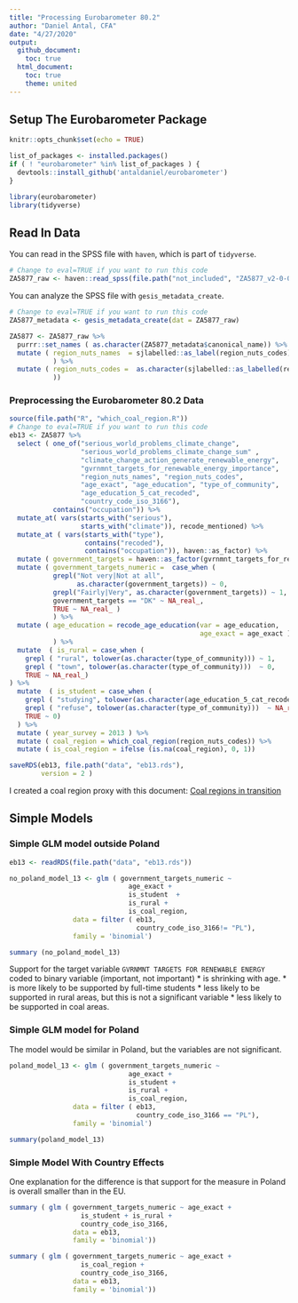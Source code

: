 ```yaml
---
title: "Processing Eurobarometer 80.2"
author: "Daniel Antal, CFA"
date: "4/27/2020"
output: 
  github_document:
    toc: true
  html_document:
    toc: true
    theme: united
---
```


## Setup The Eurobarometer Package

```r
knitr::opts_chunk$set(echo = TRUE)

list_of_packages <- installed.packages()
if ( ! "eurobarometer" %in% list_of_packages ) {
  devtools::install_github('antaldaniel/eurobarometer')
}

library(eurobarometer)
library(tidyverse)
```

## Read In Data 

You can read in the SPSS file with `haven`, which is part of `tidyverse`. 

```r
# Change to eval=TRUE if you want to run this code
ZA5877_raw <- haven::read_spss(file.path("not_included", "ZA5877_v2-0-0.sav"))
```

You can analyze the SPSS file with `gesis_metadata_create`.

```r
# Change to eval=TRUE if you want to run this code
ZA5877_metadata <- gesis_metadata_create(dat = ZA5877_raw)

ZA5877 <- ZA5877_raw %>%
  purrr::set_names ( as.character(ZA5877_metadata$canonical_name)) %>%
  mutate ( region_nuts_names  = sjlabelled::as_label(region_nuts_codes)
           ) %>%
  mutate ( region_nuts_codes =  as.character(sjlabelled::as_labelled(region_nuts_codes)
           ))
```

### Preprocessing the Eurobarometer 80.2 Data

```r
source(file.path("R", "which_coal_region.R"))
# Change to eval=TRUE if you want to run this code
eb13 <- ZA5877 %>%
  select ( one_of("serious_world_problems_climate_change",
                  "serious_world_problems_climate_change_sum" ,
                  "climate_change_action_generate_renewable_energy",
                  "gvrnmnt_targets_for_renewable_energy_importance",
                  "region_nuts_names", "region_nuts_codes",
                  "age_exact", "age_education", "type_of_community",
                  "age_education_5_cat_recoded",
                  "country_code_iso_3166"),
           contains("occupation")) %>%
  mutate_at( vars(starts_with("serious"),
                  starts_with("climate")), recode_mentioned) %>%
  mutate_at ( vars(starts_with("type"),
                   contains("recoded"),
                   contains("occupation")), haven::as_factor) %>%
  mutate ( government_targets = haven::as_factor(gvrnmnt_targets_for_renewable_energy_importance)) %>%
  mutate ( government_targets_numeric =  case_when (
           grepl("Not very|Not at all", 
                 as.character(government_targets)) ~ 0,
           grepl("Fairly|Very", as.character(government_targets)) ~ 1,
           government_targets == "DK" ~ NA_real_,
           TRUE ~ NA_real_ )
           ) %>%
  mutate ( age_education = recode_age_education(var = age_education,
                                                age_exact = age_exact )
           ) %>%
  mutate  ( is_rural = case_when (
    grepl ( "rural", tolower(as.character(type_of_community))) ~ 1,
    grepl ( "town", tolower(as.character(type_of_community)))  ~ 0,
    TRUE ~ NA_real_)
) %>%
  mutate  ( is_student = case_when (
    grepl ( "studying", tolower(as.character(age_education_5_cat_recoded))) ~ 1,
    grepl ( "refuse", tolower(as.character(type_of_community)))  ~ NA_real_,
    TRUE ~ 0)
  ) %>%
  mutate ( year_survey = 2013 ) %>%
  mutate ( coal_region = which_coal_region(region_nuts_codes)) %>%
  mutate ( is_coal_region = ifelse (is.na(coal_region), 0, 1))

saveRDS(eb13, file.path("data", "eb13.rds"), 
        version = 2 )
```

I created a coal region proxy with this document: [Coal regions in transition](https://ec.europa.eu/energy/topics/oil-gas-and-coal/EU-coal-regions/coal-regions-transition_en)


## Simple Models 

### Simple GLM model outside Poland


```r
eb13 <- readRDS(file.path("data", "eb13.rds"))

no_poland_model_13 <- glm ( government_targets_numeric ~ 
                              age_exact +
                              is_student  + 
                              is_rural +
                              is_coal_region,
                data = filter ( eb13,
                                country_code_iso_3166!= "PL"),
                family = 'binomial')

summary (no_poland_model_13)
```

Support for the target variable `GVRNMNT TARGETS FOR RENEWABLE ENERGY` coded to binary variable (important, not important)
* is shrinking with age.
* is more likely to be supported by full-time students
* less likely to be supported in rural areas, but this is not a significant variable
* less likely to be supported in coal areas.

### Simple GLM model for Poland

The model would be similar in Poland, but the variables are not significant.

```r
poland_model_13 <- glm ( government_targets_numeric ~ 
                              age_exact +
                              is_student +
                              is_rural +
                              is_coal_region,
                data = filter ( eb13,
                                country_code_iso_3166 == "PL"),
                family = 'binomial')

summary(poland_model_13)
```

### Simple Model With Country Effects

One explanation for the difference is that support for the measure in Poland is overall smaller than in the EU.

```r
summary ( glm ( government_targets_numeric ~ age_exact +
                  is_student + is_rural +
                  country_code_iso_3166,
                data = eb13,
                family = 'binomial'))
```



```r
summary ( glm ( government_targets_numeric ~ age_exact +
                  is_coal_region +
                  country_code_iso_3166,
                data = eb13,
                family = 'binomial'))
```